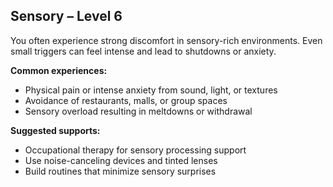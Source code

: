 ## Sensory – Level 6

You often experience strong discomfort in sensory-rich environments. Even small triggers can feel intense and lead to shutdowns or anxiety.

**Common experiences:**
- Physical pain or intense anxiety from sound, light, or textures
- Avoidance of restaurants, malls, or group spaces
- Sensory overload resulting in meltdowns or withdrawal

**Suggested supports:**
- Occupational therapy for sensory processing support
- Use noise-canceling devices and tinted lenses
- Build routines that minimize sensory surprises